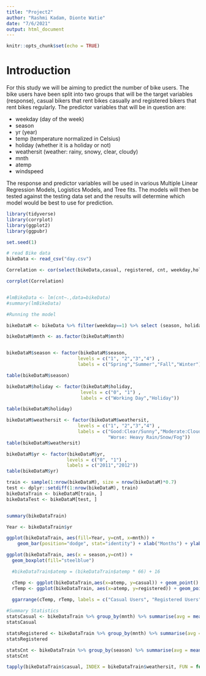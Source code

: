 ```yaml
---
title: "Project2"
author: "Rashmi Kadam, Dionte Watie"
date: "7/6/2021"
output: html_document
---
```


```r
knitr::opts_chunk$set(echo = TRUE)
```


# Introduction

For this study we will be aiming to predict the number of bike users. The bike users have been split into two groups that will be the target variables (response), casual bikers that rent bikes casually and registered bikers that rent bikes regularly. The predictor variables that will be in question are:

* weekday (day of the week)
* season
* yr (year)
* temp (temperature normalized in Celsius)
* holiday (whether it is a holiday or not)
* weathersit (weather: rainy, snowy, clear, cloudy)
* mnth
* atemp 
* windspeed


The response and predictor variables will be used in various Multiple Linear Regression Models, Logistics Models, and Tree fits. The models will then be tested against the testing data set and the results will determine which model would be best to use for prediction.


```r
library(tidyverse)
library(corrplot)
library(ggplot2)
library(ggpubr)

```



```r
set.seed(1)

# read Bike data
bikeData <- read_csv("day.csv")

```
```r

Correlation <- cor(select(bikeData,casual, registered, cnt, weekday,holiday, mnth, season,  weathersit ,yr, temp, atemp, hum, windspeed))

corrplot(Correlation)


#lmBikeData <- lm(cnt~.,data=bikeData)
#summary(lmBikeData)

```

```r
#Running the model

bikeDataM <- bikeData %>% filter(weekday==1) %>% select (season, holiday, mnth, weekday, weathersit, atemp, windspeed, casual, registered, cnt, yr)

bikeDataM$mnth <- as.factor(bikeDataM$mnth)


bikeDataM$season <- factor(bikeDataM$season,
                          levels = c("1", "2","3","4") , 
                          labels = c("Spring","Summer","Fall","Winter"))

table(bikeDataM$season)

bikeDataM$holiday <- factor(bikeDataM$holiday, 
                           levels = c("0", "1") , 
                           labels = c("Working Day","Holiday"))

table(bikeDataM$holiday)

bikeDataM$weathersit <- factor(bikeDataM$weathersit,
                          levels = c("1", "2","3","4") , 
                          labels = c("Good:Clear/Sunny","Moderate:Cloudy/Mist","Bad: Rain/Snow/Fog",
                                     "Worse: Heavy Rain/Snow/Fog"))
table(bikeDataM$weathersit)

bikeDataM$yr <- factor(bikeDataM$yr,
                      levels = c("0", "1") , 
                      labels = c("2011","2012"))
table(bikeDataM$yr)

```

```r

train <- sample(1:nrow(bikeDataM), size = nrow(bikeDataM)*0.7)
test <- dplyr::setdiff(1:nrow(bikeDataM), train)
bikeDataTrain <- bikeDataM[train, ]
bikeDataTest <- bikeDataM[test, ]


summary(bikeDataTrain)

```

```r

  
Year <- bikeDataTrain$yr

ggplot(bikeDataTrain, aes(fill=Year, y=cnt, x=mnth)) + 
    geom_bar(position="dodge", stat="identity") + xlab("Months") + ylab('Total Users')

```


```r
ggplot(bikeDataTrain, aes(x = season,y=cnt)) +
  geom_boxplot(fill="steelblue") 


```


```r


  #bikeDataTrain$atemp = (bikeDataTrain$atemp * 66) + 16

  cTemp <- ggplot(bikeDataTrain,aes(x=atemp, y=casual)) + geom_point() + geom_smooth() + ylim(0, 7000) 
  rTemp <- ggplot(bikeDataTrain, aes(x=atemp, y=registered)) + geom_point() + geom_smooth() + ylim(0, 7000) 
  
  ggarrange(cTemp, rTemp, labels = c("Casual Users", "Registered Users"), ncol = 2, nrow = 1)

```


```r
#Summary Statistics
statsCasual <- bikeDataTrain %>% group_by(mnth) %>% summarise(avg = mean(casual), med = median(casual), var = var(casual), stDev = sd(casual))
statsCasual

statsRegistered <- bikeDataTrain %>% group_by(mnth) %>% summarise(avg = mean(registered), med = median(registered), var = var(registered), stDev = sd(registered))
statsRegistered

statsCnt <- bikeDataTrain %>% group_by(season) %>% summarise(avg = mean(cnt), med = median(cnt), var = var(cnt), stDev = sd(cnt))
statsCnt
```


```r
tapply(bikeDataTrain$casual, INDEX = bikeDataTrain$weathersit, FUN = function(x){x -mean(x)/sd(x)})
```



```r

```

